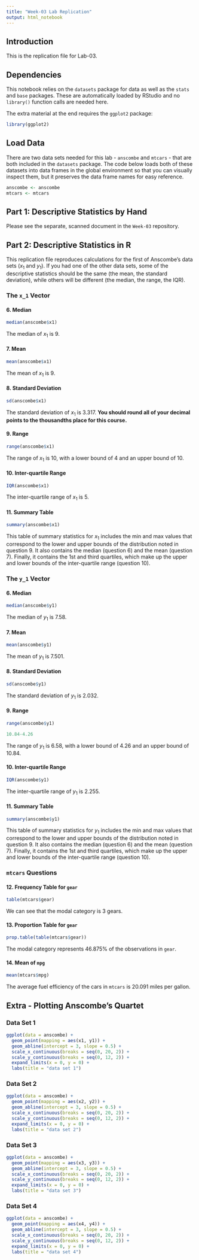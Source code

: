 ```yaml
---
title: "Week-03 Lab Replication"
output: html_notebook
---
```


## Introduction
This is the replication file for Lab-03.

## Dependencies
This notebook relies on the `datasets` package for data as well as the `stats` and `base` packages. These are automatically loaded by RStudio and no `library()` function calls are needed here.

The extra material at the end requires the `ggplot2` package:

```r
library(ggplot2)
```

## Load Data
There are two data sets needed for this lab - `anscombe` and `mtcars` - that are both included in the `datasets` package. The code below loads both of these datasets into data frames in the global environment so that you can visually inspect them, but it preserves the data frame names for easy reference.

```r
anscombe <- anscombe
mtcars <- mtcars
```

## Part 1: Descriptive Statistics by Hand
Please see the separate, scanned document in the `Week-03` repository.

## Part 2: Descriptive Statistics in R
This replication file reproduces calculations for the first of Anscombe's data sets ($x_1$ and $y_1$). If you had one of the other data sets, some of the descriptive statistics should be the same (the mean, the standard deviation), while others will be different (the median, the range, the IQR).

### The `x_1` Vector
#### 6. Median
```r
median(anscombe$x1)
```

The median of $x_1$ is 9.

#### 7. Mean
```r
mean(anscombe$x1)
```

The mean of $x_1$ is 9.

#### 8. Standard Deviation
```r
sd(anscombe$x1)
```

The standard deviation of $x_1$ is 3.317. **You should round all of your decimal points to the thousandths place for this course.**

#### 9. Range
```r
range(anscombe$x1)
```

The range of $x_1$ is 10, with a lower bound of 4 and an upper bound of 10.

#### 10. Inter-quartile Range
```r
IQR(anscombe$x1)
```

The inter-quartile range of $x_1$ is 5.

#### 11. Summary Table
```r
summary(anscombe$x1)
```

This table of summary statistics for $x_1$ includes the min and max values that correspond to the lower and upper bounds of the distribution noted in question 9. It also contains the median (question 6) and the mean (question 7). Finally, it contains the 1st and third quartiles, which make up the upper and lower bounds of the inter-quartile range (question 10).

### The `y_1` Vector
#### 6. Median
```r
median(anscombe$y1)
```

The median of $y_1$ is 7.58.

#### 7. Mean
```r
mean(anscombe$y1)
```

The mean of $y_1$ is 7.501.

#### 8. Standard Deviation
```r
sd(anscombe$y1)
```

The standard deviation of $y_1$ is 2.032.

#### 9. Range
```r
range(anscombe$y1)
```

```r
10.84-4.26
```

The range of $y_1$ is 6.58, with a lower bound of 4.26 and an upper bound of 10.84.

#### 10. Inter-quartile Range
```r
IQR(anscombe$y1)
```

The inter-quartile range of $y_1$ is 2.255.

#### 11. Summary Table
```r
summary(anscombe$y1)
```

This table of summary statistics for $y_1$ includes the min and max values that correspond to the lower and upper bounds of the distribution noted in question 9. It also contains the median (question 6) and the mean (question 7). Finally, it contains the 1st and third quartiles, which make up the upper and lower bounds of the inter-quartile range (question 10).

### `mtcars` Questions
#### 12. Frequency Table for `gear`

```r
table(mtcars$gear)
```

We can see that the modal category is 3 gears.

#### 13. Proportion Table for `gear`
```r
prop.table(table(mtcars$gear))
```

The modal category represents 46.875% of the observations in `gear`.

#### 14. Mean of `mpg`
```r
mean(mtcars$mpg)
```

The average fuel efficiency of the cars in `mtcars` is 20.091 miles per gallon.

## Extra - Plotting Anscombe's Quartet
### Data Set 1
```r
ggplot(data = anscombe) +
  geom_point(mapping = aes(x1, y1)) +
  geom_abline(intercept = 3, slope = 0.5) +
  scale_x_continuous(breaks = seq(0, 20, 2)) +
  scale_y_continuous(breaks = seq(0, 12, 2)) +
  expand_limits(x = 0, y = 0) +
  labs(title = "data set 1")
```

### Data Set 2
```r
ggplot(data = anscombe) +
  geom_point(mapping = aes(x2, y2)) +
  geom_abline(intercept = 3, slope = 0.5) +
  scale_x_continuous(breaks = seq(0, 20, 2)) +
  scale_y_continuous(breaks = seq(0, 12, 2)) +
  expand_limits(x = 0, y = 0) +
  labs(title = "data set 2")
```


### Data Set 3
```r
ggplot(data = anscombe) +
  geom_point(mapping = aes(x3, y3)) +
  geom_abline(intercept = 3, slope = 0.5) +
  scale_x_continuous(breaks = seq(0, 20, 2)) +
  scale_y_continuous(breaks = seq(0, 12, 2)) +
  expand_limits(x = 0, y = 0) +
  labs(title = "data set 3")
```


### Data Set 4
```r
ggplot(data = anscombe) +
  geom_point(mapping = aes(x4, y4)) +
  geom_abline(intercept = 3, slope = 0.5) +
  scale_x_continuous(breaks = seq(0, 20, 2)) +
  scale_y_continuous(breaks = seq(0, 12, 2)) +
  expand_limits(x = 0, y = 0) +
  labs(title = "data set 4")
```
